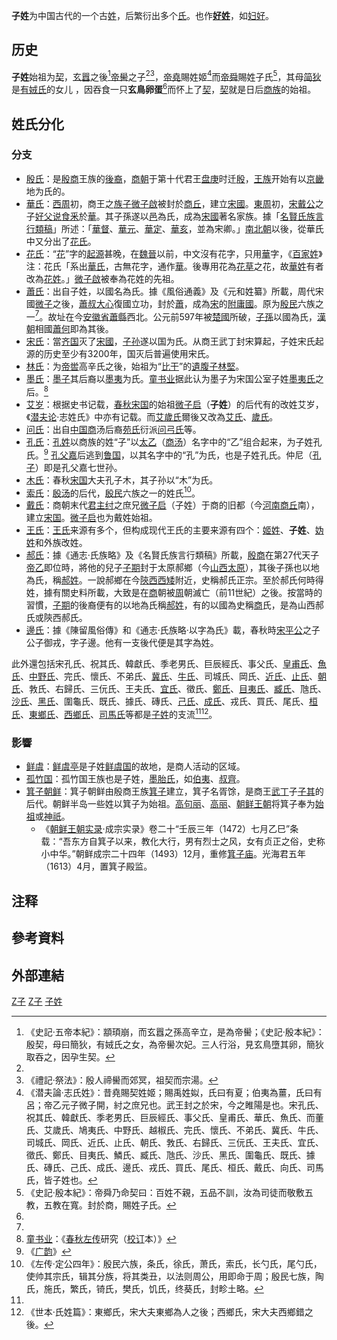 '''子姓'''为中国古代的一个古[[姓|姓]]，后繁衍出多个[[氏|氏]]。也作'''[[好姓|好姓]]'''{{RefTag|商代的婦某的某可以省女旁，「好」可省略為「子」，甲骨學者對此無異議。[[丁山_(甲骨學家)|丁山]]、[[唐蘭|唐蘭]]認為是姓，而[[裘錫圭|裘錫圭]]認為是族氏，[[曹定雲|曹定雲]]認為是國名或地名。<ref>{{cite book |author1=曹定雲 |title=殷墟婦好墓銘文研究 |date=1993 |publisher=文津出版社 |location=臺北 |pages=77-84}}</ref>}}，如[[妇好|妇好]]。

== 历史 ==
'''子姓'''始祖为[[契|契]]，[[玄囂|玄囂]]之後<ref name="xie">《史記·五帝本紀》：顓頊崩，而玄囂之孫高辛立，是為帝嚳；《史記·殷本紀》：殷契，母曰簡狄，有娀氏之女，為帝嚳次妃。三人行浴，見玄鳥墮其卵，簡狄取吞之，因孕生契。</ref>[[帝嚳|帝嚳]]之子<ref name="xie"></ref><ref>《禮記·祭法》：殷人禘嚳而郊冥，祖契而宗湯。</ref>，[[帝堯|帝堯]]賜姓姬<ref name="zishi">《潜夫論·志氏姓》：昔堯賜契姓姬；賜禹姓姒，氏曰有夏；伯夷為薑，氏曰有呂；帝乙元子微子開，紂之庶兄也。武王封之於宋，今之睢陽是也。宋孔氏、祝其氏、韓獻氏、季老男氏、巨辰經氏、事父氏、皇甫氏、華氏、魚氏、而董氏、艾歲氏、鳩夷氏、中野氏、越椒氏、完氏、懷氏、不弟氏、冀氏、牛氏、司城氏、岡氏、近氏、止氏、朝氏、㪍氏、右歸氏、三㐾氏、王夫氏、宜氏、徵氏、鄭氏、目夷氏、鱗氏、臧氏、虺氏、沙氏、黑氏、圍龜氏、既氏、據氏、磚氏、己氏、成氏、邊氏、戎氏、買氏、尾氏、桓氏、戴氏、向氏、司馬氏，皆子姓也。</ref>而[[帝舜|帝舜]]賜姓子氏<ref>《史記·殷本紀》：帝舜乃命契曰：百姓不親，五品不訓，汝為司徒而敬敷五教，五教在寬。封於商，賜姓子氏。</ref>，其母[[简狄|简狄]]是[[有娀佚女|有娀氏]]的女儿{{RefTag|《路史·卷二十九》：有娀，帝嚳次妃國，訛作嵩，殷武疏簡狄國，桀敗有娥之虛，蓋陝虢間，故世紀晋志桀敗於焦，淮南子有娥在不周北逺；《世本·居篇》：契居蕃，昭明居砥石。 宋衷曰：相土就契封於商，春秋左傳曰：閼伯居商邱，相土因之。}}
，因吞食一只'''玄鳥卵蛋'''<ref name="xie"></ref>而怀上了[[契|契]]，[[契|契]]就是日后[[商人_(民族)|商族]]的始祖。
==姓氏分化==
===分支===
*[[殷氏|殷氏]]：是[[殷商|殷商]]王族的[[後裔|後裔]]，[[商朝|商朝]]于第十代君王[[盘庚|盘庚]]时迁[[殷墟|殷]]，[[王族|王族]]开始有以[[京畿|京畿]]地为氏的。
*[[華氏_(宋國)|華氏]]：[[西周|西周]]初，商王之[[族子|族子]][[微子啟|微子啟]]被封於[[商丘|商丘]]，建立[[宋國|宋國]]。[[東周|東周]]初，[[宋戴公|宋戴公]]之子[[好父说|好父说]][[食釆|食釆]]於[[華|華]]。其子孫遂以[[邑|邑]]為氏，成為[[宋國|宋國]]著名家族。據「[[名賢氏族言行類稿|名賢氏族言行類稿]]」所述：「[[華督|華督]]、[[華元|華元]]、[[華定|華定]]、[[華亥|華亥]]，並為宋卿。」[[南北朝|南北朝]]以後，從華氏中又分出了[[花氏|花氏]]。
*[[花氏|花氏]]：“[[:wikt:花|花]]”字的[[起源|起源]]甚晚，在[[魏晉|魏晉]]以前，中文沒有花字，只用[[華|華]]字，《[[百家姓|百家姓]]》注：花氏「系出[[華氏|華氏]]，古無花字，通作[[華|華]]。後專用花為[[花草|花草]]之花，故[[華姓|華姓]]有者改為[[花姓|花姓]]。」[[微子啟|微子啟]]被奉為花姓的先祖。
*[[蕭氏|蕭氏]]：出自子姓，以國名為氏。據《風俗通義》及《元和姓纂》所載，周代宋國[[微子|微子]]之後，[[蕭叔大心|蕭叔大心]]復國立功，封於[[蕭國|蕭]]，成為[[宋國|宋]]的[[附庸國|附庸國]]。原为[[商人_(古代人群)|殷民]]六族之一<ref name="yinmin"></ref>。故址在今[[安徽省|安徽省]][[蕭縣|蕭縣]]西北。公元前597年被[[楚國|楚國]]所破，[[子孫|子孫]]以國為氏，[[漢朝|漢朝]]相國[[蕭何|蕭何]]即為其後。
*[[宋氏|宋氏]]：當[[齐国|齐国]]灭了[[宋國|宋國]]，[[子孙|子孙]]遂以国为氏。从商王武丁封宋算起，子姓宋氏起源的历史至少有3200年，国灭后普遍使用宋氏。
*[[林氏|林氏]]：为[[帝喾|帝喾]]高辛氏之後，始祖为“[[比干|比干]]”的[[遺腹子|遺腹子]][[林堅|林堅]]。
*[[墨氏|墨氏]]：[[墨子|墨子]]其后裔以[[墨夷|墨夷]]为氏。[[童书业|童书业]]据此认为墨子为宋国公室子姓[[墨夷氏|墨夷氏]]之后。<ref>[[童书业|童书业]]：《[[春秋_(書)|春秋]][[左传|左传]]研究（[[校订|校订]]本）》</ref>
*[[艾岁|艾岁]]：根据史书记载，[[春秋時期|春秋]][[宋国|宋国]]的始祖[[微子启|微子启]]（'''子姓'''）的后代有的改姓艾岁，《[[潜夫论|潜夫论]]·志姓氏》中亦有记载。而[[艾歲氏|艾歲氏]]爾後又改為[[艾氏|艾氏]]、[[歲氏|歲氏]]。
*[[问氏|问氏]]：出自[[中国|中国]][[商朝|商]]汤后裔[[苑氏|苑氏]]衍派[[问弓氏|问弓氏]]等。
*[[孔氏|孔氏]]：[[孔姓|孔姓]]以商族的姓“子”以[[商湯|太乙]]（[[商汤|商汤]]）名字中的“乙”组合起来，为子姓孔氏。<ref>《[[广韵|广韵]]》</ref> [[孔父嘉|孔父嘉]]后逃到[[鲁国|鲁国]]，以其名字中的“孔”为氏，也是子姓孔氏。仲尼（[[孔子|孔子]]）即是孔父嘉七世孙。
*[[木姓|木氏]]：春秋[[宋国|宋国]]大夫孔子木，其子孙以“木”为氏。
*[[索姓|索氏]]：[[殷汤|殷汤]]的后代，[[商人_(古代人群)|殷民]]六族之一的姓氏<ref name="yinmin">《左传·定公四年》：殷民六族，条氏，徐氏，萧氏，索氏，长勺氏，尾勺氏，使帅其宗氏，辑其分族，将其类丑，以法则周公，用即命于周；殷民七族，陶氏，施氏，繁氏，锜氏，樊氏，饥氏，终葵氏，封畛土略。</ref>。
*[[戴氏|戴氏]]：商朝末代[[君主|君主]][[纣|纣]]之庶兄[[微子启|微子启]]（子姓）于商的旧都（今[[河南|河南]][[商丘|商丘]]南），建立[[宋国|宋国]]。[[微子启|微子启]]也为戴姓始祖。
*[[王氏|王氏]]：[[王氏|王氏]]来源有多个，但构成现代王氏的主要来源有四个：[[姬姓|姬姓]]、'''子姓'''、[[妫姓|妫姓]]和外族改姓。
*[[郝氏|郝氏]]：據《通志·氏族略》及《名賢氏族言行類稿》所載，[[殷商|殷商]]在第27代天子[[帝乙|帝乙]]即位時，將他的兒子[[公子結_(楚國)|子期]]封于太原郝鄉（今[[山西|山西]][[太原|太原]]），其後子孫也以地為氏，稱[[郝姓|郝姓]]。一說郝鄉在今[[陝西|陝西]][[西矮|西矮]]附近，史稱郝氏正宗。至於郝氏何時得姓，據有關史料所載，大致是在[[商朝|商]]朝被[[周朝|周]]朝滅亡（前11世紀）之後。按當時的習慣，[[公子結_(楚國)|子期]]的後裔便有的以地為氏稱[[郝姓|郝姓]]，有的以國為史稱[[商姓|商]]氏，是為山西郝氏或陝西郝氏。
*[[邊氏|邊氏]]：據《陳留風俗傳》和《通志·氏族略·以字為氏》載，春秋時[[宋平公|宋平公]]之子公子御戎，字子邊。他有一支後代便是其字為姓。
此外還包括宋孔氏、祝其氏、韓獻氏、季老男氏、巨辰經氏、事父氏、[[皇甫氏|皇甫氏]]、[[魚氏|魚氏]]、[[中野|中野氏]]、完氏、懷氏、不弟氏、[[冀氏|冀氏]]、[[牛氏|牛氏]]、司城氏、岡氏、[[近氏|近氏]]、[[止氏|止氏]]、[[朝氏|朝氏]]、㪍氏、右歸氏、三㐾氏、王夫氏、[[宜氏|宜氏]]、徵氏、[[鄭氏|鄭氏]]、[[目夷氏|目夷氏]]、[[臧氏|臧氏]]、虺氏、[[沙氏|沙氏]]、[[黑氏|黑氏]]、圍龜氏、既氏、據氏、磚氏、[[己氏|己氏]]、[[成氏|成氏]]、戎氏、買氏、尾氏、[[桓氏|桓氏]]、[[東鄉|東鄉氏]]、[[西鄉|西鄉氏]]、[[司馬氏|司馬氏]]等都是[[子姓|子姓]]的支流<ref name="zishi"></ref><ref>《世本·氏姓篇》：東鄉氏，宋大夫東鄉為人之後；西鄉氏，宋大夫西鄉錯之後。</ref>{{RefTag|《礼记·大传》：别子为祖，继别为宗，继祢者为小宗。有百世不迁之宗，有五世则迁之宗。百世不迁者，别子之后也；宗其继别子者，百世不迁者也。宗其继高祖者，五世则迁者也。尊祖故敬宗。敬宗，尊祖之义也。}}。

===影響===
*[[鲜虞|鲜虞]]：[[鲜虞亭|鲜虞亭]]是子姓[[鲜虞国|鲜虞国]]的故地，是商人活动的区域。
*[[孤竹国|孤竹国]]：孤竹国王族也是子姓，[[墨胎氏|墨胎氏]]，如[[伯夷|伯夷]]、[[叔齊|叔齊]]。
*[[箕子朝鲜|箕子朝鲜]]：箕子朝鲜由殷商王族[[箕子|箕子]]建立，箕子名胥馀，是商王[[武丁|武丁]]子[[子其|子其]]的后代。朝鲜半岛一些姓以箕子为始祖。[[高句丽|高句丽]]、[[高丽|高丽]]、[[朝鲜王朝|朝鲜王朝]]将箕子奉为[[始祖|始祖]]或[[神祇|神祇]]。
**《[[朝鲜王朝实录|朝鲜王朝实录]]·成宗实录》卷二十“壬辰三年（1472）七月乙巳”条载：“吾东方自箕子以来，教化大行，男有烈士之风，女有贞正之俗，史称小中华。”朝鲜成宗二十四年（1493）12月，重修[[箕子庙|箕子庙]]。光海君五年（1613）4月，置箕子殿监。

== 注释 ==
{{reflist}}

== 參考資料 ==
{{RefFoot}}

==外部連結==
{{Wikisource further reading}}

[[Category:中国上古人物|Z子]]
[[Category:中國上古姓氏|Z子]]
[[Category:子姓|]]